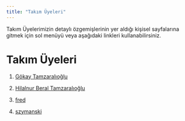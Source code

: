 ```yaml
---
title: "Takım Üyeleri"
---
```


Takım Üyelerimizin detaylı özgemişlerinin yer aldığı kişisel sayfalarına gitmek için sol menüyü veya aşağıdaki linkleri kullanabilirsiniz.

# Takım Üyeleri

1.  [Gökay Tamzaralıoğlu](/takim/gokaytamzaralioglu.qmd "Gökay Tamzaralıoğlu")

2.  [Hilalnur Beral Tamzaralıoğlu](/takim/hilalberal.qmd "Hilalnur Beral Tamzaralıoğlu")

3.  [fred](/takim/fred.qmd "fred")

4.  [szymanski](/takim/szymanski.qmd "szymanski")
